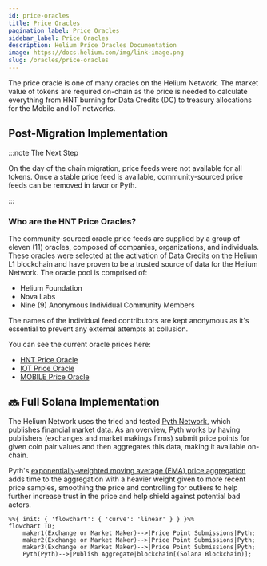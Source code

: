 ```yaml
---
id: price-oracles
title: Price Oracles
pagination_label: Price Oracles
sidebar_label: Price Oracles
description: Helium Price Oracles Documentation
image: https://docs.helium.com/img/link-image.png
slug: /oracles/price-oracles
---
```



The price oracle is one of many oracles on the Helium Network. The market value of tokens are
required on-chain as the price is needed to calculate everything from HNT burning for Data Credits
(DC) to treasury allocations for the Mobile and IoT networks.

## Post-Migration Implementation

:::note The Next Step

On the day of the chain migration, price feeds were not available for all tokens. Once a stable
price feed is available, community-sourced price feeds can be removed in favor or Pyth.

:::

### Who are the HNT Price Oracles?

The community-sourced oracle price feeds are supplied by a group of eleven (11) oracles, composed of
companies, organizations, and individuals. These oracles were selected at the activation of Data
Credits on the Helium L1 blockchain and have proven to be a trusted source of data for the Helium
Network. The oracle pool is comprised of:

- Helium Foundation
- Nova Labs
- Nine (9) Anonymous Individual Community Members

The names of the individual feed contributors are kept anonymous as it's essential to prevent any
external attempts at collusion.

You can see the current oracle prices here:

- [HNT Price Oracle](https://explorer.solana.com/address/horUtvuHQFWxPFrZ35YZUmXUZ2TSQdSXhcD4kkCVNKi/anchor-account)
- [IOT Price Oracle](https://explorer.solana.com/address/iortGU2NMgWc256XDBz2mQnmjPfKUMezJ4BWfayEZY3/anchor-account)
- [MOBILE Price Oracle](https://explorer.solana.com/address/moraMdsjyPFz8Lp1RJGoW4bQriSF5mHE7Evxt7hytSF/anchor-account)

<!-- TODO: After oracle functionality is migrated to Pyth, delete 'Post-Migration' above and change below to 'Pyth Price Oracle'. -->

## 🔜 Full Solana Implementation

The Helium Network uses the tried and tested [Pyth Network](https://pyth.network/), which publishes
financial market data. As an overview, Pyth works by having publishers (exchanges and market makings
firms) submit price points for given coin pair values and then aggregates this data, making it
available on-chain.

Pyth's
[exponentially-weighted moving average (EMA) price aggregation](https://docs.pyth.network/how-pyth-works/ema-price-aggregation)
adds time to the aggregation with a heavier weight given to more recent price samples, smoothing the
price and controlling for outliers to help further increase trust in the price and help shield
against potential bad actors.

```mermaid
%%{ init: { 'flowchart': { 'curve': 'linear' } } }%%
flowchart TD;
    maker1(Exchange or Market Maker)-->|Price Point Submissions|Pyth;
    maker2(Exchange or Market Maker)-->|Price Point Submissions|Pyth;
    maker3(Exchange or Market Maker)-->|Price Point Submissions|Pyth;
    Pyth(Pyth)-->|Publish Aggregate|blockchain[(Solana Blockchain)];
```

